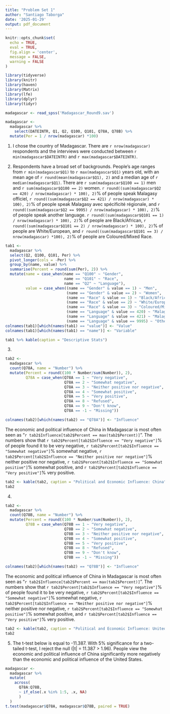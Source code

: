 ```yaml
---
title: "Problem Set 1"
author: "Santiago Taborga"
date: '2025-01-29'
output: pdf_document
---
```


```r
knitr::opts_chunk$set(
  echo = TRUE, 
  eval = TRUE,
  fig.align = 'center', 
  message = FALSE,
  warning = FALSE
)

library(tidyverse)
library(knitr)
library(haven)
library(Matrix)
library(lfe)
library(dplyr)
library(tidyr)

madagascar <- read_spss('Madagascar_Round9.sav') 

madagascar <-
  madagascar %>%
    select(DATEINTR, Q1, Q2, Q100, Q101, Q78A, Q78B) %>%
  mutate(Per = 1 / nrow(madagascar) *100)

```

1. I chose the country of Madagascar. There are `r nrow(madagascar)` respondents and the interviews were conducted between `r min(madagascar$DATEINTR)` and `r max(madagascar$DATEINTR)`.

2. Respondents have a broad set of backgrounds. People's age ranges from `r min(madagascar$Q1)` to `r max(madagascar$Q1)` years old, with an mean age of `r round(mean(madagascar$Q1), 2)` and a median age of `r median(madagascar$Q1)`. There are `r sum(madagascar$Q100 == 1)` men and `r sum(madagascar$Q100 == 2)` women. `r round((sum(madagascar$Q2 == 420) / nrow(madagascar) * 100), 2)`% of people speak Malagasy officiel, `r round((sum(madagascar$Q2 == 421) / nrow(madagascar) * 100), 2)`% of people speak Malagasy avec spécificité régionale, and `r round((sum(madagascar$Q2 == 9995) / nrow(madagascar) * 100), 2)`% of people speak another language. `r round((sum(madagascar$Q101 == 1) / nrow(madagascar) * 100), 2)`% of people are Black/African, `r round((sum(madagascar$Q101 == 2) / nrow(madagascar) * 100), 2)`% of people are White/European, and `r round((sum(madagascar$Q101 == 3) / nrow(madagascar) *100), 2)`% of people are Coloured/Mixed Race.

```r
tab1 <- 
  madagascar %>%
  select(Q2, Q100, Q101, Per) %>%
  pivot_longer(cols = -Per) %>%
  group_by(name, value) %>%
  summarise(Percent = round(sum(Per), 2)) %>%
  mutate(name = case_when(name == "Q100" ~ "Gender",
                          name == "Q101" ~ "Race",
                          name == "Q2" ~ "Language"),
         value = case_when((name == "Gender" & value == 1) ~ "Men",
                           (name == "Gender" & value == 2) ~ "Women",
                           (name == "Race" & value == 1) ~ "Black/African",
                           (name == "Race" & value == 2) ~ "White/European",
                           (name == "Race" & value == 3) ~ "Coloured/Mixed Race",
                           (name == "Language" & value == 420) ~ "Malagasy officiel",
                           (name == "Language" & value == 421) ~ "Malagasy avec spécificité régionale",
                           (name == "Language" & value == 9995) ~ "Other"))
colnames(tab1)[which(names(tab1) == "value")] <- "Value" 
colnames(tab1)[which(names(tab1) == "name")] <- "Variable"

tab1 %>% kable(caption = "Descriptive Stats")

```

3. 
```r
tab2 <- 
  madagascar %>%
  count(Q78A, name = "Number") %>%
  mutate(Percent = round((100 * Number/sum(Number)), 2),
         Q78A = case_when(Q78A == 1 ~ "Very negative",
                          Q78A == 2 ~ "Somewhat negative",
                          Q78A == 3 ~ "Neither positive nor negative",
                          Q78A == 4 ~ "Somewhat positive",
                          Q78A == 5 ~ "Very positive",
                          Q78A == 8 ~ "Refused",
                          Q78A == 9 ~ "Don't know",
                          Q78A == -1 ~ "Missing"))

colnames(tab2)[which(names(tab2) == "Q78A")] <- "Influence"

```
The economic and political influence of China in Madagascar is most often seen as "`r tab2$Influence[tab2$Percent == max(tab2$Percent)]`". The numbers show that `r tab2$Percent[tab2$Influence == "Very negative"]`% of people found it to be very negative, `r tab2$Percent[tab2$Influence == "Somewhat negative"]`% somewhat negative, `r tab2$Percent[tab2$Influence == "Neither positive nor negative"]`% neither positive nor negative, `r tab2$Percent[tab2$Influence == "Somewhat positive"]`% somewhat positive, and `r tab2$Percent[tab2$Influence == "Very positive"]`% very positive.

```r
tab2 <- kable(tab2, caption = "Political and Economic Influence: China")
tab2
```

4. 
```r
tab2 <- 
  madagascar %>%
  count(Q78B, name = "Number") %>%
  mutate(Percent = round((100 * Number/sum(Number)), 2),
         Q78B = case_when(Q78B == 1 ~ "Very negative",
                          Q78B == 2 ~ "Somewhat negative",
                          Q78B == 3 ~ "Neither positive nor negative",
                          Q78B == 4 ~ "Somewhat positive",
                          Q78B == 5 ~ "Very positive",
                          Q78B == 8 ~ "Refused",
                          Q78B == 9 ~ "Don't know",
                          Q78B == -1 ~ "Missing"))

colnames(tab2)[which(names(tab2) == "Q78B")] <- "Influence"

```
The economic and political influence of China in Madagascar is most often seen as "`r tab2$Influence[tab2$Percent == max(tab2$Percent)]`". The numbers show that `r tab2$Percent[tab2$Influence == "Very negative"]`% of people found it to be very negative, `r tab2$Percent[tab2$Influence == "Somewhat negative"]`% somewhat negative, `r tab2$Percent[tab2$Influence == "Neither positive nor negative"]`% neither positive nor negative, `r tab2$Percent[tab2$Influence == "Somewhat positive"]`% somewhat positive, and `r tab2$Percent[tab2$Influence == "Very positive"]`% very positive.

```r
tab2 <- kable(tab2, caption = "Political and Economic Influence: United States")
tab2
```

5. The t-test below is equal to -11.387. With 5% significance for a two-tailed t-test, I reject the null (|t| = 11.387 > 1.96). People view the economic and political influence of China significantly more negatively than the economic and political influence of the United States.

```r
madagascar <-
  madagascar %>%
  mutate(
    across(
      Q78A:Q78B,
      ~ if_else(.x %in% 1:5, .x, NA)
      )
  )
t.test(madagascar$Q78A, madagascar$Q78B, paired = TRUE)
```
